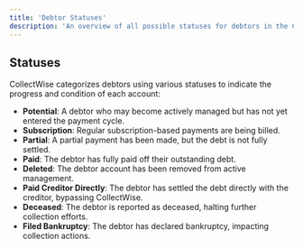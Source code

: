 ```yaml
---
title: 'Debtor Statuses'
description: 'An overview of all possible statuses for debtors in the CollectWise system.'
---
```


## Statuses

CollectWise categorizes debtors using various statuses to indicate the progress and condition of each account:

- **Potential**: A debtor who may become actively managed but has not yet entered the payment cycle.
- **Subscription**: Regular subscription-based payments are being billed.
- **Partial**: A partial payment has been made, but the debt is not fully settled.
- **Paid**: The debtor has fully paid off their outstanding debt.
- **Deleted**: The debtor account has been removed from active management.
- **Paid Creditor Directly**: The debtor has settled the debt directly with the creditor, bypassing CollectWise.
- **Deceased**: The debtor is reported as deceased, halting further collection efforts.
- **Filed Bankruptcy**: The debtor has declared bankruptcy, impacting collection actions.